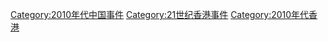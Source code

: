 [[Category:2010年代中国事件|Category:2010年代中国事件]]
[[Category:21世纪香港事件|Category:21世纪香港事件]]
[[Category:2010年代香港|Category:2010年代香港]]